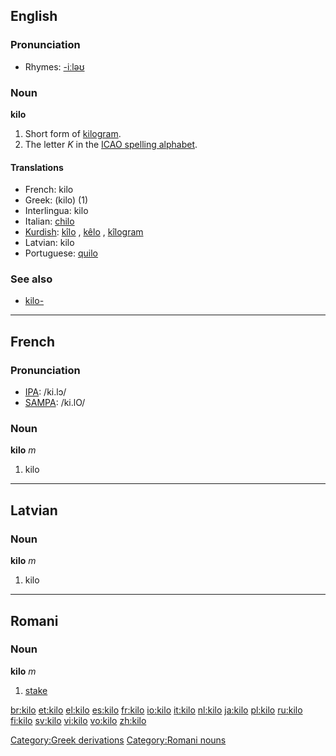 ==English==

===Pronunciation===
*Rhymes: [[Rhymes:English:-iːləʊ|-iːləʊ]]

===Noun===
'''kilo'''

# Short form of [[kilogram]].
# The letter ''K'' in the [[ICAO spelling alphabet]].

====Translations====
*French: kilo {{m}}
*Greek: {{t|el|κιλό|n}} (kilo) (1)
*Interlingua: kilo
*Italian: [[chilo]] {{m}}
*[[Kurdish]]: [[kîlo]] {{f}}, [[kêlo]] {{f}}, [[kîlogram]] {{f}}
*Latvian: kilo {{m}}
*Portuguese: [[quilo]] {{m}}

===See also===
*[[kilo-]]

----

==French==

===Pronunciation===
*[[w:IPA|IPA]]: /ki.lɔ/
*[[w:SAMPA|SAMPA]]: /ki.lO/

===Noun===
'''kilo''' ''m''

# kilo

----

==Latvian==

===Noun===
'''kilo''' ''m''

# kilo

[[Category:Greek derivations]]

----

==Romani==

===Noun===
'''kilo''' ''m''

# [[stake]]

[[Category:Romani nouns]]

[[br:kilo]]
[[et:kilo]]
[[el:kilo]]
[[es:kilo]]
[[fr:kilo]]
[[io:kilo]]
[[it:kilo]]
[[nl:kilo]]
[[ja:kilo]]
[[pl:kilo]]
[[ru:kilo]]
[[fi:kilo]]
[[sv:kilo]]
[[vi:kilo]]
[[vo:kilo]]
[[zh:kilo]]